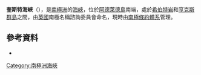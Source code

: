 {{Coord|67|48|S|69|1|W||display=title}}

'''奎斯特海峽'''（{{lang-en|Quest Channel}}），是[[南極洲|南極洲]]的[[海峽|海峽]]，位於[[阿德萊德島|阿德萊德島]]南端，處於[[希伯特岩|希伯特岩]]和[[亨克斯群島|亨克斯群島]]之間，由[[英國|英國]]南極名稱諮詢委員會命名，現時由[[南極條約體系|南極條約體系]]管理。

==參考資料==
*{{usgs-gazetteer}}

{{DEFAULTSORT:Quest Channel}}
[[Category:南極洲海峽|Category:南極洲海峽]]


{{AdelaideIsland-geo-stub}}